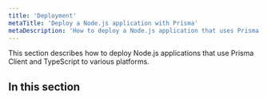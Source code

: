 ```yaml
---
title: 'Deployment'
metaTitle: 'Deploy a Node.js application with Prisma'
metaDescription: 'How to deploy a Node.js application that uses Prisma Client and TypeScript to various cloud platforms.'
---
```


<TopBlock title={frontMatter.title}>

This section describes how to deploy Node.js applications that use Prisma Client and TypeScript to various platforms.

</TopBlock>

## In this section

<Subsections depth="3" />
